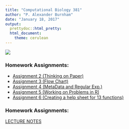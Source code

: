 ```yaml
---
title: "Computational Biology 381"
author: "P. Alexander Burnham"
date: "January 18, 2017"
output: 
  prettydoc::html_pretty:
  html_document: 
    theme: cerulean
---
```


![](Pictures/Profile.png) 

### Homework Assignments:

* [Assignment 2 (Thinking on Paper)](Assignment2_Bio381.html) 
* [Assignment 3 (Flow Chart)](BurnhamFlowChart.html)  
* [Assignment 4 (MetaData and Regular Exp.)](Homework4.html)
* [Assignment 5 (Working on Problems in R)](Burnham_HW_2_15Feb2017.html)
* [Assignment 6  (Creating a help sheet for 13 functions)](Homework6.html)

### Homework Assignments:

[LECTURE NOTES](ComBioNotes.html) 

